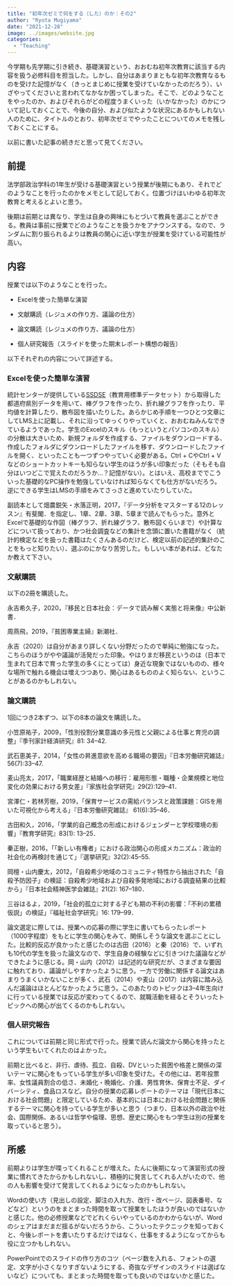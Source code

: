 ```yaml
---
title: "初年次ゼミで何をする（した）のか：その2"
author: "Ryota Mugiyama"
date: "2021-12-28"
image: ../images/website.jpg
categories: 
  - "Teaching"
---
```


今学期も先学期に引き続き、基礎演習という、おおむね初年次教育に該当する内容を扱う必修科目を担当した。しかし、自分はあまりまともな初年次教育なるものを受けた記憶がなく（きっとまじめに授業を受けていなかったのだろう）、いざやってくださいと言われてなかなか困ってしまった。そこで、どのようなことをやったのか、およびそれらがどの程度うまくいった（いかなかった）のかについて記しておくことで、今後の自分、および似たような状況にあるかもしれない人のために、タイトルのとおり、初年次ゼミでやったことについてのメモを残しておくことにする。

以前に書いた記事の続きだと思って見てください。

## 前提

法学部政治学科の1年生が受ける基礎演習という授業が後期にもあり、それでどのようなことを行ったのかをメモとして記しておく。位置づけはいわゆる初年次教育と考えるとよいと思う。

後期は前期とは異なり、学生は自身の興味にもとづいて教員を選ぶことができる。教員は事前に授業でどのようなことを扱うかをアナウンスする。なので、ランダムに割り振られるよりは教員の関心に近い学生が授業を受けている可能性が高い。

## 内容

授業では以下のようなことを行った。

-   Excelを使った簡単な演習

-   文献購読（レジュメの作り方、議論の仕方）

-   論文購読（レジュメの作り方、議論の仕方）

-   個人研究報告（スライドを使った期末レポート構想の報告）

以下それぞれの内容について詳述する。

### Excelを使った簡単な演習

統計センターが提供している[SSDSE](https://www.nstac.go.jp/SSDSE/ "https://www.nstac.go.jp/SSDSE/")（教育用標準データセット）から取得した都道府県別データを用いて、棒グラフを作ったり、折れ線グラフを作ったり、平均値を計算したり、散布図を描いたりした。あらかじめ手順を一つひとつ文章にしてLMS上に記載し、それに沿ってゆっくりやっていくと、おおむねみんなできているようであった。学生のExcelのスキル（もっというとパソコンのスキル）の分散は大きいため、新規フォルダを作成する、ファイルをダウンロードする、作成したフォルダにダウンロードしたファイルを移す、ダウンロードしたファイルを開く、といったことも一つずつやっていく必要がある。Ctrl + CやCtrl + Vなどのショートカットキーも知らない学生のほうが多い印象だった（そもそも自分はいつどこで覚えたのだろうか...？記憶がない）。とはいえ、高校まででこういった基礎的なPC操作を勉強していなければ知らなくても仕方がないだろう。逆にできる学生はLMSの手順をみてさっさと進めていたりしていた。

副読本として畑農鋭矢・水落正明，2017，『データ分析をマスターする12のレッスン』有斐閣．を指定し、1章、2章、3章、5章まで読んでもらった。意外とExcelで基礎的な作図（棒グラフ、折れ線グラフ、散布図くらいまで）や計算などについて扱っており、かつ社会調査などの集計を念頭に置いた書籍がなく（統計的検定などを扱った書籍はたくさんあるのだけど、検定以前の記述的集計のことをもっと知りたい）、選ぶのにかなり苦労した。もしいい本があれば、どなたか教えて下さい。

### 文献購読

以下の2冊を購読した。

永吉希久子，2020，『移民と日本社会：データで読み解く実態と将来像』中公新書．

周燕飛，2019，『貧困専業主婦』新潮社．

永吉（2020）は自分があまり詳しくない分野だったので単純に勉強になった。こちらのほうがやや議論が活発だった印象。やはりまだ移民というのは（日本で生まれて日本で育った学生の多くにとっては）身近な現象ではないものの、様々な場所で触れる機会は増えつつあり、関心はあるもののよく知らない、ということがあるのかもしれない。

### 論文購読

1回につき2本ずつ、以下の8本の論文を購読した。

小笠原祐子，2009，「性別役割分業意識の多元性と父親による仕事と育児の調整」『季刊家計経済研究』81: 34--42.

武石恵美子，2014，「女性の昇進意欲を高める職場の要因」『日本労働研究雑誌』56(7):33--47.

麦山亮太，2017，「職業経歴と結婚への移行：雇用形態・職種・企業規模と地位変化の効果における男女差」『家族社会学研究』29(2):129--41．

宮澤仁・若林芳樹，2019，「保育サービスの需給バランスと政策課題：GISを用いた可視化から考える」『日本労働研究雑誌』 61(6):35--46．

古田和久，2016，「学業的自己概念の形成におけるジェンダーと学校環境の影響」『教育学研究』83(1): 13--25．

秦正樹，2016，「「新しい有権者」における政治関心の形成メカニズム：政治的社会化の再検討を通じて」『選挙研究』32(2):45--55.

岡檀・山内慶太，2012，「自殺希少地域のコミュニティ特性から抽出された「自殺予防因子」の検証：自殺希少地域および自殺多発地域における調査結果の比較から」『日本社会精神医学会雑誌』21(2): 167--180．

三谷はるよ，2019，「社会的孤立に対する子ども期の不利の影響：「不利の累積仮説」の検証」『福祉社会学研究』16: 179--99．

論文選定に際しては、授業への応募の際に学生に書いてもらったレポート（1000字程度）をもとに学生の関心をみて、関係しそうな論文を選ぶことにした。比較的反応が良かったと感じたのは古田（2016）と秦（2016）で、いずれも10代の学生を扱った論文なので、学生自身の経験などに引きつけた議論などができたように感じる。岡・山内（2012）は記述的な研究だが、さまざまな要因に触れており、議論がしやすかったように思う。一方で労働に関係する論文はあまりうまくいかないことが多く、武石（2014）や麦山（2017）は内容に踏み込んだ議論はほとんどなかったように思う。このあたりのトピックは3--4年生向けに行っている授業では反応が変わってくるので、就職活動を経るとそういったトピックへの関心が出てくるのかもしれない。

### 個人研究報告

これについては前期と同じ形式で行った。授業で読んだ論文から関心を持ったという学生もいてくれたのはよかった。

前期と比べると、非行、虐待、孤立、自殺、DVといった貧困や格差と関係の深いテーマに関心をもっている学生が多い印象を受けた。その他には、若年投票率、女性議員割合の低さ、未婚化・晩婚化、介護、男性育休、保育士不足、ダイバーシティ、食品ロスなど。自分の授業の応募レポートのテーマは「現代日本における社会問題」と限定しているため、基本的には日本における社会問題と関係するテーマに関心を持っている学生が多いと思う（つまり、日本以外の政治や社会、国際関係、あるいは哲学や倫理、思想、歴史に関心をもつ学生は別の授業を取っていると思う）。

## 所感

前期よりは学生が喋ってくれることが増えた。たんに後期になって演習形式の授業に慣れてきたからかもしれないし、積極的に発言してくれる人がいたので、他の人も影響を受けて発言してくれるようになったのかもしれない。

Wordの使い方（見出しの設定、脚注の入れ方、改行・改ページ、図表番号、などなど）というのをまとまった時間を取って授業をしたほうが良いのではないかと感じた。他の必修授業などでどれくらいやっているのかわからないが、Wordのシェアはまだまだ揺るがないだろうから、こういったテクニックを知っておくと、今後レポートを書いたりするだけではなく、仕事をするようになってからも役に立つかもしれない。

PowerPointでのスライドの作り方のコツ（ページ数を入れる、フォントの選定、文字が小さくなりすぎないようにする、奇抜なデザインのスライドは選ばないなど）についても、まとまった時間を取っても良いのではないかと感じた。
